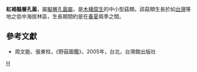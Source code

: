 {{Speciesbox 
| genus =  Fomitopsis
| species = rhodophaeus
| authority =  (Lev.) Imaz.
}}

'''紅褐擬層孔菌'''，屬[[擬層孔菌屬|擬層孔菌屬]]，是[[木棲腐生|木棲腐生]]的中小型菇類。該菇類生長於如[[台灣|台灣]]等地之低中海拔林區，生長期間約是在[[春|春]][[夏|夏]]兩季之間。

==參考文獻==
*周文能、張東柱，《野菇圖鑑》，2005年，台北，台灣館出版社

[[Category:擬層孔菌屬|H]]